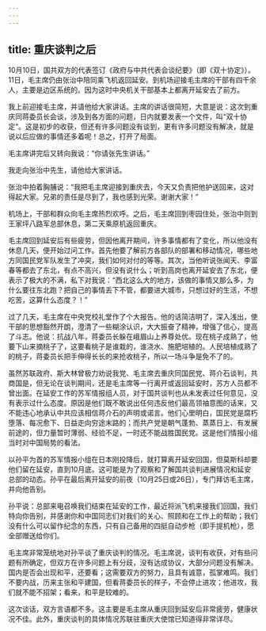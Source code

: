 ```yaml
---
---
---
```

title: 重庆谈判之后
---





10月10日，国共双方的代表签订《政府与中共代表会谈纪要》（即《双十协定》）。11日，毛主席仍由张治中陪同乘飞机返回延安。到机场迎接毛主席的干部有四千余人，主要是边区系统的。因为这时中央机关干部基本上都离开延安去了前方。

我上前迎接毛主席，并请他给大家讲话。主席的讲话很简短，大意是说：这次到重庆同蒋委员长会谈，涉及到各方面的问题，日内就要发表一个文件，叫“双十协定”。这是初步的收获，但还有许多问题没有谈到，更有许多问题没有解决，就是说以后应做的事情还多着呢！总之，打开了局面。

毛主席讲完后又转向我说：“你请张先生讲话。”

我走向张治中先生，请他给大家讲话。

张治中拍着胸脯说：“我把毛主席迎接到重庆去，今天又负责把他护送回来，这对得起大家。兄弟的责任是尽到了，我也感到光荣。谢谢大家！”

机场上，干部和群众向毛主席热烈欢呼。之后，毛主席回到枣园住处，张治中则到王家坪八路军总部休息，第二天乘原机返回重庆。

毛主席回到延安后有些疲劳，但因他离开期间，许多事情都有了变化，所以他没有休息几天，便开始过问工作。首先他要了解前方各部队的部署和移动情况，哪些地方同国民党军队发生了冲突，我们如何对付的等等。其次，当他听说张闻天、李富春等都去了东北，有点不高兴，但没有说什么；听到高岗也离开延安去了东北，便表示了极大的不满，私下对我说：“西北这么大的地方，该做的事情又那么多，为什么要往东北跑？把自己的事情丢下不管，都要进大城市，只想过好的生活，不想吃苦，这算什么态度？！”

过了几天，毛主席在中央党校礼堂作了个大报告。他的话简洁明了，深入浅出，使干部的思想豁然开朗，澄清了一些糊涂认识，大大振奋了精神，增强了信心，提高了斗志。他说：抗战八年，蒋委员长躲在峨眉山上养尊处优。现在桃子成熟了，他要下山来摘桃子了，这要看桃子是谁栽的，谁浇水、施肥培植的。人民培植成熟了的桃子，蒋委员长把手伸得长长的来抢收桃子，所以一场斗争是免不了的。

虽然苏联政府、斯大林曾极力劝说我党、毛主席去重庆同国民党、蒋介石谈判，共商国是，但无论在谈判期间，还是毛主席等一行离开或返回延安时，苏方人员都不曾出面。在延安工作的苏军情报组人员，对于国共谈判也从未发表过任何意见，没有表示过什么态度。原因是他们既不敢说出任何违反他们最高领袖意图的话来，又不能违心地承认中共应该相信蒋介石的声明或诺言。他们心里明白，国民党是腐朽堕落、每况愈下、日益走向穷途末路的；而共产党是朝气蓬勃、蒸蒸日上、有发展前途的，但力量暂时薄弱、经验不足，一时还不能战胜国民党。这是他们情报小组当时对中国局势的看法。

以孙平为首的苏军情报小组在日本刚投降后，就打算离开延安回国，但莫斯科却要他们留在延安，直到10月底。这可能是为了观察和了解国共谈判进展情况和延安总部的动态。孙平在最后离开延安的前夜（10月25日或26日），专门拜访毛主席，并向他告别。

孙平说：总部来电召唤我们结束在延安的工作，最近将派飞机来接我们回国，我们特向你告别，并感谢你和中国同志们对我们的关心、照顾和在工作上的帮助；我们没有什么可以留作纪念的东西，只有自己备用的四挺自动步枪（即手提机枪），愿全部赠送给你们。

毛主席非常笼统地对孙平谈了重庆谈判的情况。毛主席说，谈判有收获，对有些问题有所确定，但双方在许多问题上有分歧，没有达成协议，大部分问题没有解决。国内是否会出现和平，还要看；这需要双方的努力，且具有诚意，孤掌难鸣。我们不要内战，历来主张和平建国，但看蒋委员长的样子，不会停止进攻；他进攻，我们就不能不招架；看来，和平是较难的。

这次谈话，双方言语都不多。这主要是毛主席从重庆回到延安后非常疲劳，健康状况不佳。此外，重庆谈判的具体情况苏联驻重庆大使馆已知道得非常详尽。